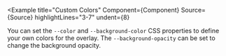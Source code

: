 
<Example
  title="Custom Colors"
  Component={Component}
  Source={Source}
  highlightLines="3-7"
  undent={8}
>
  You can set the `--color` and `--background-color` CSS properties to define
  your own colors for the overlay.  The `--background-opacity` can be set to
  change the background opacity.
</Example>
